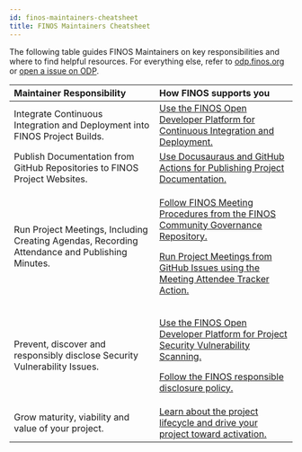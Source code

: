 ```yaml
---
id: finos-maintainers-cheatsheet
title: FINOS Maintainers Cheatsheet
---
```


The following table guides FINOS Maintainers on key responsibilities and where to find helpful resources. For everything else, refer to [odp.finos.org](https://odp.finos.org/) or [open a issue on ODP](https://github.com/finos/open-developer-platform/issues/new).

| Maintainer Responsibility | How FINOS supports you |
|:---|:---|
| Integrate Continuous Integration and Deployment into FINOS Project Builds. | [Use the FINOS Open Developer Platform for Continuous Integration and Deployment.](https://odp.finos.org/docs/development-infrastructure/continuous-integration/intro/) |
| Publish Documentation from GitHub Repositories to FINOS Project Websites. | [Use Docusauraus and GitHub Actions for Publishing Project Documentation.](https://odp.finos.org/docs/development-infrastructure/project-documentation#docusaurus) |
| Run Project Meetings, Including Creating Agendas, Recording Attendance and Publishing Minutes. | <p>[Follow FINOS Meeting Procedures from the FINOS Community Governance Repository.](https://github.com/finos/community/blob/master/governance/Meeting-Procedures.md)</p><p>[Run Project Meetings from GitHub Issues using the Meeting Attendee Tracker Action.](https://odp.finos.org/docs/project-collaboration#meeting-minutes)</p> |
| Prevent, discover and responsibly disclose Security Vulnerability Issues. | <p>[Use the FINOS Open Developer Platform for Project Security Vulnerability Scanning.](https://odp.finos.org/docs/development-infrastructure/code-validation/whitesource)</p><p>[Follow the FINOS responsible disclosure policy.](https://finosfoundation.atlassian.net/l/c/gTEPn6J1)</p> |
| Grow maturity, viability and value of your project. | [Learn about the project lifecycle and drive your project toward activation.](https://github.com/finos/community/blob/master/governance/Software-Projects/Project-Lifecycle.md) |